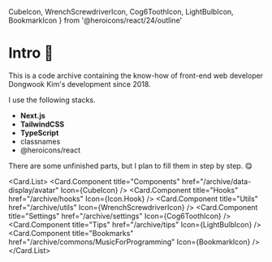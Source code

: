   CubeIcon,
  WrenchScrewdriverIcon,
  Cog6ToothIcon,
  LightBulbIcon,
  BookmarkIcon
} from '@heroicons/react/24/outline'

# Intro 👋

This is a code archive containing the know-how of front-end web developer Dongwook Kim's development since 2018.

I use the following stacks.

- **Next.js**
- **TailwindCSS**
- **TypeScript**
- classnames
- @heroicons/react

There are some unfinished parts, but I plan to fill them in step by step. 😋

<Card.List>
  <Card.Component
    title="Components"
    href="/archive/data-display/avatar"
    Icon={CubeIcon}
  />
  <Card.Component title="Hooks" href="/archive/hooks" Icon={Icon.Hook} />
  <Card.Component
    title="Utils"
    href="/archive/utils"
    Icon={WrenchScrewdriverIcon}
  />
  <Card.Component
    title="Settings"
    href="/archive/settings"
    Icon={Cog6ToothIcon}
  />
  <Card.Component title="Tips" href="/archive/tips" Icon={LightBulbIcon} />
  <Card.Component
    title="Bookmarks"
    href="/archive/commons/MusicForProgramming"
    Icon={BookmarkIcon}
  />
</Card.List>

<Comment />

